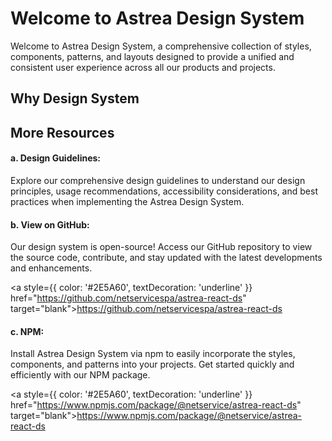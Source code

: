 
<Meta title="Welcome" />

<h1>Welcome to Astrea Design System</h1>

<p>
  Welcome to Astrea Design System, a comprehensive collection of styles, components, patterns, and layouts designed to provide a unified and consistent user experience across all our products and projects.
</p>

<h2>Why Design System</h2>

<GridLayout rowSize={3}>
  <NsCard 
    mainText="Styles" 
    subText="Our design system offers a cohesive set of styles, including typography, color palettes, spacing, and visual elements. Consistent styles ensure a unified look and feel, enhancing brand identity and user recognition."
    cardVariant="classic"
  />
  <NsCard 
    mainText="Components" 
    subText="Astrea provides a library of reusable UI components such as buttons, forms, cards, navigation bars, and more. These components maintain consistency in design and behavior, streamlining development and promoting efficiency."
  />
  <NsCard 
    mainText="Patterns" 
    subText="We've curated design patterns for common user interactions and workflows. These patterns are tested and optimized for usability, ensuring a seamless and intuitive user experience."
  />
  <NsCard 
    mainText="Layouts" 
    subText="Astrea offers predefined layouts and grid systems that facilitate the structuring and organization of content. These layouts maintain consistency in the arrangement of elements across different screens and devices."
  />
</GridLayout>

<h2>More Resources</h2>
<h4>a. Design Guidelines:</h4>
<p>
  Explore our comprehensive design guidelines to understand our design principles, usage recommendations, accessibility considerations, and best practices when implementing the Astrea Design System.
</p>

<h4>b. View on GitHub:</h4>
<p>
  Our design system is open-source! Access our GitHub repository to view the source code, contribute, and stay updated with the latest developments and enhancements.
</p>

<a style={{ color: '#2E5A60', textDecoration: 'underline' }} href="https://github.com/netservicespa/astrea-react-ds" target="blank">https://github.com/netservicespa/astrea-react-ds</a><br />

<h4>c. NPM:</h4>
<p>
  Install Astrea Design System via npm to easily incorporate the styles, components, and patterns into your projects. Get started quickly and efficiently with our NPM package.
</p>

<a style={{ color: '#2E5A60', textDecoration: 'underline' }} href="https://www.npmjs.com/package/@netservice/astrea-react-ds" target="blank">https://www.npmjs.com/package/@netservice/astrea-react-ds</a><br />
